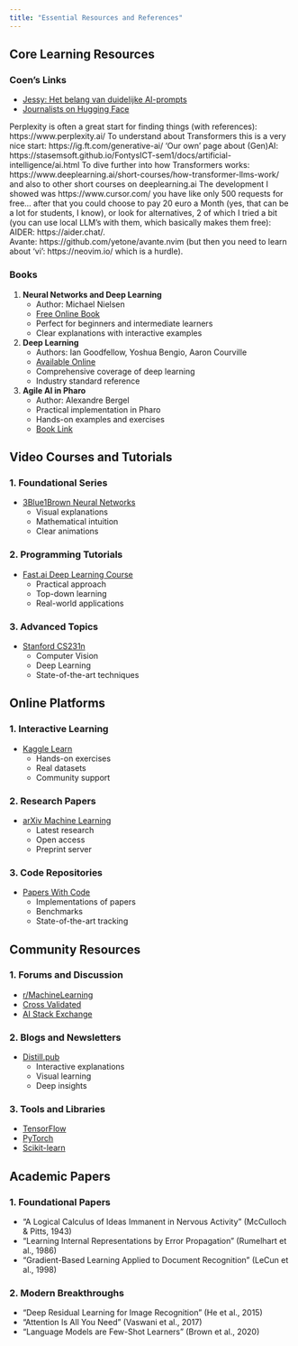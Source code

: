 ```yaml
---
title: "Essential Resources and References"
---
```


## Core Learning Resources

### Coen's Links

- [Jessy: Het belang van duidelijke AI-prompts](https://www.jessydecooker.nl/?p=12877)
- [Journalists on Hugging Face](https://huggingface.co/spaces/JournalistsonHF/ai-toolkit)

Perplexity is often a great start for finding things (with references): https://www.perplexity.ai/
To understand about Transformers this is a very nice start: https://ig.ft.com/generative-ai/
'Our own' page about (Gen)AI: https://stasemsoft.github.io/FontysICT-sem1/docs/artificial-intelligence/ai.html
To dive further into how Transformers works: https://www.deeplearning.ai/short-courses/how-transformer-llms-work/
and also to other short courses on deeplearning.ai
The development I showed was https://www.cursor.com/
you have like only 500 requests for free...  after that you could choose to pay 20 euro a Month (yes, that can be a lot for students, I know), or look for alternatives, 2 of which I tried a bit (you can use local LLM's with them, which basically makes them free): 
AIDER: https://aider.chat/.   
Avante: https://github.com/yetone/avante.nvim   (but then you need to learn about 'vi': https://neovim.io/ which is a  hurdle). 

### Books

1. **Neural Networks and Deep Learning**
   - Author: Michael Nielsen
   - [Free Online Book](http://neuralnetworksanddeeplearning.com)
   - Perfect for beginners and intermediate learners
   - Clear explanations with interactive examples

2. **Deep Learning**
   - Authors: Ian Goodfellow, Yoshua Bengio, Aaron Courville
   - [Available Online](https://www.deeplearningbook.org)
   - Comprehensive coverage of deep learning
   - Industry standard reference

3. **Agile AI in Pharo**
   - Author: Alexandre Bergel
   - Practical implementation in Pharo
   - Hands-on examples and exercises
   - [Book Link](https://books.pharo.org/agile-ai/)

## Video Courses and Tutorials

### 1. Foundational Series
- [3Blue1Brown Neural Networks](https://www.youtube.com/playlist?list=PLZHQObOWTQDNU6R1_67000Dx_ZCJB-3pi)
  - Visual explanations
  - Mathematical intuition
  - Clear animations

### 2. Programming Tutorials
- [Fast.ai Deep Learning Course](https://course.fast.ai)
  - Practical approach
  - Top-down learning
  - Real-world applications

### 3. Advanced Topics
- [Stanford CS231n](http://cs231n.stanford.edu)
  - Computer Vision
  - Deep Learning
  - State-of-the-art techniques

## Online Platforms

### 1. Interactive Learning
- [Kaggle Learn](https://www.kaggle.com/learn)
  - Hands-on exercises
  - Real datasets
  - Community support

### 2. Research Papers
- [arXiv Machine Learning](https://arxiv.org/list/cs.LG/recent)
  - Latest research
  - Open access
  - Preprint server

### 3. Code Repositories
- [Papers With Code](https://paperswithcode.com)
  - Implementations of papers
  - Benchmarks
  - State-of-the-art tracking

## Community Resources

### 1. Forums and Discussion
- [r/MachineLearning](https://reddit.com/r/MachineLearning)
- [Cross Validated](https://stats.stackexchange.com)
- [AI Stack Exchange](https://ai.stackexchange.com)

### 2. Blogs and Newsletters
- [Distill.pub](https://distill.pub)
  - Interactive explanations
  - Visual learning
  - Deep insights

### 3. Tools and Libraries
- [TensorFlow](https://tensorflow.org)
- [PyTorch](https://pytorch.org)
- [Scikit-learn](https://scikit-learn.org)

## Academic Papers

### 1. Foundational Papers
- "A Logical Calculus of Ideas Immanent in Nervous Activity" (McCulloch & Pitts, 1943)
- "Learning Internal Representations by Error Propagation" (Rumelhart et al., 1986)
- "Gradient-Based Learning Applied to Document Recognition" (LeCun et al., 1998)

### 2. Modern Breakthroughs
- "Deep Residual Learning for Image Recognition" (He et al., 2015)
- "Attention Is All You Need" (Vaswani et al., 2017)
- "Language Models are Few-Shot Learners" (Brown et al., 2020)

